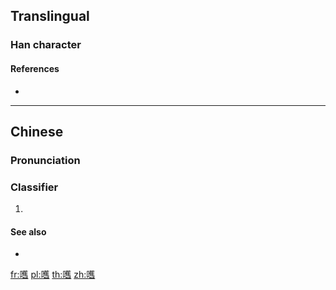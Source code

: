 ==Translingual==

===Han character===
{{Han char|rn=30|rad=口|as=18|sn=21|four=|canj=RTOX|ids=⿰口舊}}

====References====
* {{Han ref|kx=0214.280|hdz=10705.150|uh=56BF|ud=22207}}

----

==Chinese==
{{zh-forms}}

===Pronunciation===
{{zh-pron
|c=gau6
|cat=cls
}}

===Classifier===
{{zh-cls}}

# {{lb|zh|Cantonese}} {{zh-classifier|pieces|cat=y}}
#: {{zh-x|呢{nei1} 嚿 肉|this piece of meat|C}}

====See also====
* {{zh-l|塊}}

[[fr:嚿]]
[[pl:嚿]]
[[th:嚿]]
[[zh:嚿]]